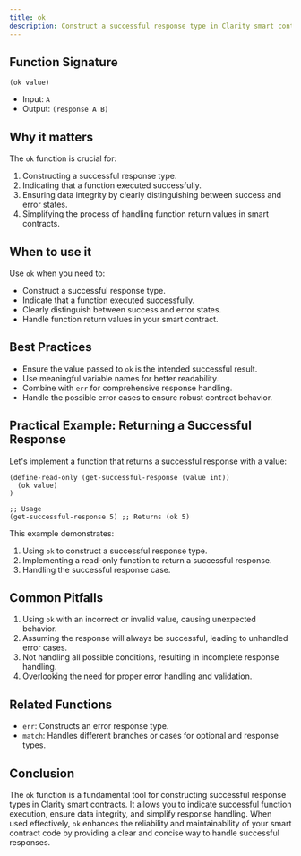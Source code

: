 ```yaml
---
title: ok
description: Construct a successful response type in Clarity smart contracts.
---
```


## Function Signature

```clarity
(ok value)
```

- Input: `A`
- Output: `(response A B)`

## Why it matters

The `ok` function is crucial for:

1. Constructing a successful response type.
2. Indicating that a function executed successfully.
3. Ensuring data integrity by clearly distinguishing between success and error states.
4. Simplifying the process of handling function return values in smart contracts.

## When to use it

Use `ok` when you need to:

- Construct a successful response type.
- Indicate that a function executed successfully.
- Clearly distinguish between success and error states.
- Handle function return values in your smart contract.

## Best Practices

- Ensure the value passed to `ok` is the intended successful result.
- Use meaningful variable names for better readability.
- Combine with `err` for comprehensive response handling.
- Handle the possible error cases to ensure robust contract behavior.

## Practical Example: Returning a Successful Response

Let's implement a function that returns a successful response with a value:

```clarity
(define-read-only (get-successful-response (value int))
  (ok value)
)

;; Usage
(get-successful-response 5) ;; Returns (ok 5)
```

This example demonstrates:
1. Using `ok` to construct a successful response type.
2. Implementing a read-only function to return a successful response.
3. Handling the successful response case.

## Common Pitfalls

1. Using `ok` with an incorrect or invalid value, causing unexpected behavior.
2. Assuming the response will always be successful, leading to unhandled error cases.
3. Not handling all possible conditions, resulting in incomplete response handling.
4. Overlooking the need for proper error handling and validation.

## Related Functions

- `err`: Constructs an error response type.
- `match`: Handles different branches or cases for optional and response types.

## Conclusion

The `ok` function is a fundamental tool for constructing successful response types in Clarity smart contracts. It allows you to indicate successful function execution, ensure data integrity, and simplify response handling. When used effectively, `ok` enhances the reliability and maintainability of your smart contract code by providing a clear and concise way to handle successful responses.
